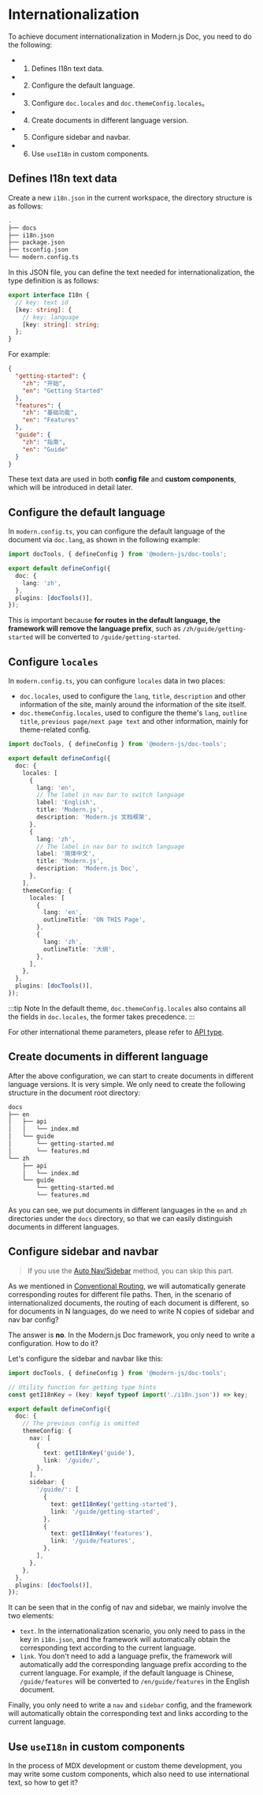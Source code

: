 # Internationalization

To achieve document internationalization in Modern.js Doc, you need to do the following:

- 1. Defines I18n text data.
- 2. Configure the default language.
- 3. Configure `doc.locales` and `doc.themeConfig.locales`。
- 4. Create documents in different language version.
- 5. Configure sidebar and navbar.
- 6. Use `useI18n` in custom components.

## Defines I18n text data

Create a new `i18n.json` in the current workspace, the directory structure is as follows:

```bash {15}
.
├── docs
├── i18n.json
├── package.json
├── tsconfig.json
└── modern.config.ts
```

In this JSON file, you can define the text needed for internationalization, the type definition is as follows:

```ts
export interface I18n {
  // key: text id
  [key: string]: {
    // key: language
    [key: string]: string;
  };
}
```

For example:

```json title="i18n.json"
{
  "getting-started": {
    "zh": "开始",
    "en": "Getting Started"
  },
  "features": {
    "zh": "基础功能",
    "en": "Features"
  },
  "guide": {
    "zh": "指南",
    "en": "Guide"
  }
}
```

These text data are used in both **config file** and **custom components**, which will be introduced in detail later.

## Configure the default language

In `modern.config.ts`, you can configure the default language of the document via `doc.lang`, as shown in the following example:

```ts title="modern.config.ts"
import docTools, { defineConfig } from '@modern-js/doc-tools';

export default defineConfig({
  doc: {
    lang: 'zh',
  },
  plugins: [docTools()],
});
```

This is important because **for routes in the default language, the framework will remove the language prefix**, such as `/zh/guide/getting-started` will be converted to `/guide/getting-started`.

## Configure `locales`

In `modern.config.ts`, you can configure `locales` data in two places:

- `doc.locales`, used to configure the `lang`, `title`, `description` and other information of the site, mainly around the information of the site itself.
- `doc.themeConfig.locales`, used to configure the theme's `lang`, `outline title`, `previous page/next page text` and other information, mainly for theme-related config.

```ts title="modern.config.ts"
import docTools, { defineConfig } from '@modern-js/doc-tools';

export default defineConfig({
  doc: {
    locales: [
      {
        lang: 'en',
        // The label in nav bar to switch language
        label: 'English',
        title: 'Modern.js',
        description: 'Modern.js 文档框架',
      },
      {
        lang: 'zh',
        // The label in nav bar to switch language
        label: '简体中文',
        title: 'Modern.js',
        description: 'Modern.js Doc',
      },
    ],
    themeConfig: {
      locales: [
        {
          lang: 'en',
          outlineTitle: 'ON THIS Page',
        },
        {
          lang: 'zh',
          outlineTitle: '大纲',
        },
      ],
    },
  },
  plugins: [docTools()],
});
```

:::tip Note
In the default theme, `doc.themeConfig.locales` also contains all the fields in `doc.locales`, the former takes precedence.
:::

For other international theme parameters, please refer to [API type](/api/config-theme#locales).

## Create documents in different language

After the above configuration, we can start to create documents in different language versions. It is very simple. We only need to create the following structure in the document root directory:

```bash
docs
├── en
│   ├── api
│   │   └── index.md
│   └── guide
│       └── getting-started.md
│       └── features.md
└── zh
    ├── api
    │   └── index.md
    └── guide
        └── getting-started.md
        └── features.md
```

As you can see, we put documents in different languages ​​in the `en` and `zh` directories under the `docs` directory, so that we can easily distinguish documents in different languages.

## Configure sidebar and navbar

> If you use the [Auto Nav/Sidebar](/guide/basic/auto-nav-sidebar) method, you can skip this part.

As we mentioned in [Conventional Routing](/guide/basic/conventional-route), we will automatically generate corresponding routes for different file paths. Then, in the scenario of internationalized documents, the routing of each document is different, so for documents in N languages, do we need to write N copies of sidebar and nav bar config?

The answer is **no**. In the Modern.js Doc framework, you only need to write a configuration. How to do it?

Let's configure the sidebar and navbar like this:

```ts title="modern.config.ts"
import docTools, { defineConfig } from '@modern-js/doc-tools';

// Utility function for getting type hints
const getI18nKey = (key: keyof typeof import('./i18n.json')) => key;

export default defineConfig({
  doc: {
    // The previous config is omitted
    themeConfig: {
      nav: [
        {
          text: getI18nKey('guide'),
          link: '/guide/',
        },
      ],
      sidebar: {
        '/guide/': [
          {
            text: getI18nKey('getting-started'),
            link: '/guide/getting-started',
          },
          {
            text: getI18nKey('features'),
            link: '/guide/features',
          },
        ],
      },
    },
  },
  plugins: [docTools()],
});
```

It can be seen that in the config of nav and sidebar, we mainly involve the two elements:

- `text`. In the internationalization scenario, you only need to pass in the key in `i18n.json`, and the framework will automatically obtain the corresponding text according to the current language.
- `link`. You don't need to add a language prefix, the framework will automatically add the corresponding language prefix according to the current language. For example, if the default language is Chinese, `/guide/features` will be converted to `/en/guide/features` in the English document.

Finally, you only need to write a `nav` and `sidebar` config, and the framework will automatically obtain the corresponding text and links according to the current language.

## Use `useI18n` in custom components

In the process of MDX development or custom theme development, you may write some custom components, which also need to use international text, so how to get it?


<UseI18n />
